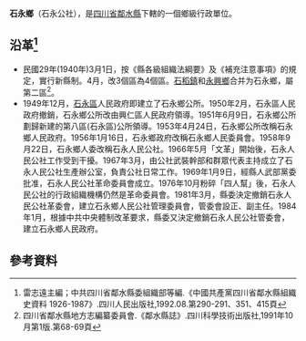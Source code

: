 '''石永鄉'''（石永公社），是[[四川省|四川省]][[鄰水縣|鄰水縣]]下轄的一個鄉級行政單位。

== 沿革<ref>雷志遠主編；中共四川省鄰水縣委組織部等編.《中國共產黨四川省鄰水縣組織史資料 1926-1987》.四川人民出版社,1992.08.第290-291、351、415頁</ref>==
* 民國29年(1940年)3月1日，按《縣各級組織法綱要》及《補充注意事項》的規定，實行新縣制。4月，改3個區為4個區。[[石稻鎮|石稻鎮]]和[[永興鄉_(鄰水縣)|永興鄉]]合并为石永鄉，屬第二區<ref>四川省鄰水縣地方志編纂委員會.《鄰水縣誌》.四川科學技術出版社,1991年10月第1版.第68-69頁</ref>。
* 1949年12月，[[石永區|石永區]]人民政府即建立了石永鄉公所。1950年2月，石永區人民政府撤銷，石永鄉公所改由興仁區人民政府領導。1951年6月9日，石永鄉公所劃歸新建的第八區(石永區)公所領導。1953年4月24日，石永鄉公所改稱石永鄉人民政府。1956年1月16日，石永鄉政府改稱石永鄉人民委員會。1958年9月22日，石永鄉人委改稱石永人民公社。1966年5月「文革」開始後，石永人民公社工作受到干擾。1967年3月，由公社武裝幹部和群眾代表主持成立了石永人民公社生產辦公室，負責公社日常工作。1969年1月9日，經縣人武部黨委批准，石永人民公社革命委員會成立。1976年10月粉碎「四人幫」後，石永人民公社的行政組織機構仍然是革命委員會。1981年3月，縣委決定撤銷石永人民公社革委會，建立石永鄉人民公社管理委員會，管委會設正、副主任。1984年1月，根據中共中央體制改革要求，縣委又決定撤銷石永人民公社管委會，建立石永鄉人民政府。

== 參考資料 ==
{{reflist}}
{{行政區劃小作品}}
{{鄰水縣行政區劃（民國29年4月至民國31年1月6日）}}
{{鄰水縣行政區劃（民國31年1月6日至民國38年12月21日）}}
{{鄰水縣行政區劃（1949年12月21日至1950年2月）}}
{{鄰水縣行政區劃（1950年2月至1951年6月9日）}}
{{鄰水縣行政區劃（1951年6月9日至1952年7月17日）}}
{{鄰水縣行政區劃（1952年7月17日至1953年4月24日）}}
{{鄰水縣行政區劃（1953年4月24日至1953年9月4日）}}
{{鄰水縣行政區劃（1953年9月4日至1955年3月5日）}}
{{鄰水縣行政區劃（1955年3月5日至1956年1月24日）}}
{{鄰水縣行政區劃（1956年1月24日至1963年5月25日）}}
{{鄰水縣行政區劃（1963年5月25日至1993年12月31日）}}
{{鄰水縣行政區劃}}